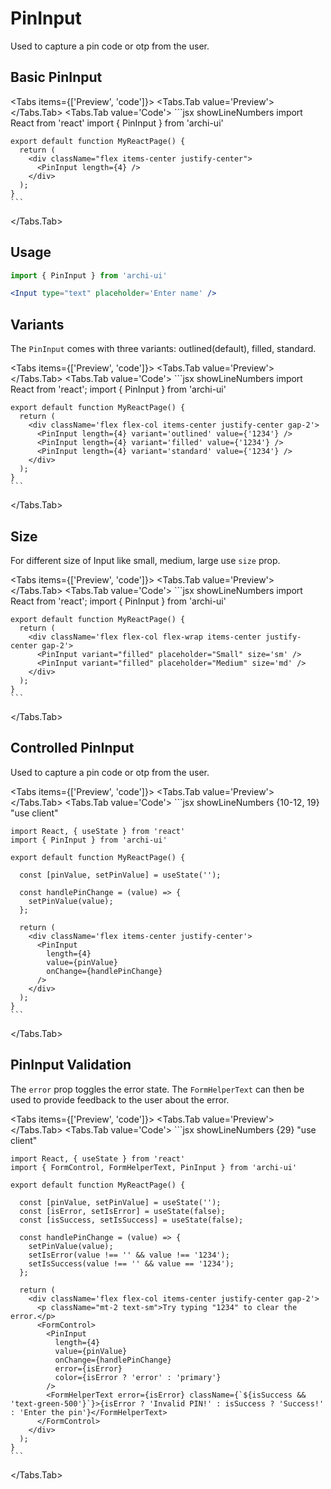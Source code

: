 
# PinInput

Used to capture a pin code or otp from the user.
## Basic PinInput

<Tabs items={['Preview', 'code']}>
  <Tabs.Tab value='Preview'>
    <PinInputField />
  </Tabs.Tab>
  <Tabs.Tab value='Code'>
    ```jsx showLineNumbers
    import React from 'react'
    import { PinInput } from 'archi-ui'

    export default function MyReactPage() {
      return (
        <div className="flex items-center justify-center">
          <PinInput length={4} />
        </div>
      );
    }
    ```
  </Tabs.Tab>
</Tabs>

## Usage
```jsx
import { PinInput } from 'archi-ui'
```
```jsx
<Input type="text" placeholder='Enter name' />
```

## Variants
The `PinInput` comes with three variants: outlined(default), filled, standard.

<Tabs items={['Preview', 'code']}>
  <Tabs.Tab value='Preview'>
    <PinInputVariant />
  </Tabs.Tab>
  <Tabs.Tab value='Code'>
    ```jsx showLineNumbers
    import React from 'react';
    import { PinInput } from 'archi-ui'

    export default function MyReactPage() {
      return (
        <div className='flex flex-col items-center justify-center gap-2'>
          <PinInput length={4} variant='outlined' value={'1234'} />
          <PinInput length={4} variant='filled' value={'1234'} />
          <PinInput length={4} variant='standard' value={'1234'} />
        </div>
      );
    }
    ```
  </Tabs.Tab>
</Tabs>

## Size
For different size of Input like small, medium, large use `size` prop.

<Tabs items={['Preview', 'code']}>
  <Tabs.Tab value='Preview'>
    <PinInputSize />
  </Tabs.Tab>
  <Tabs.Tab value='Code'>
    ```jsx showLineNumbers
    import React from 'react';
    import { PinInput } from 'archi-ui'

    export default function MyReactPage() {
      return (
        <div className='flex flex-col flex-wrap items-center justify-center gap-2'>
          <PinInput variant="filled" placeholder="Small" size='sm' />
          <PinInput variant="filled" placeholder="Medium" size='md' />
        </div>
      );
    }
    ```
  </Tabs.Tab>
</Tabs>

## Controlled PinInput
Used to capture a pin code or otp from the user.

<Tabs items={['Preview', 'code']}>
  <Tabs.Tab value='Preview'>
    <PinInputControlled />
  </Tabs.Tab>
  <Tabs.Tab value='Code'>
    ```jsx showLineNumbers {10-12, 19}
    "use client"

    import React, { useState } from 'react'
    import { PinInput } from 'archi-ui'

    export default function MyReactPage() {

      const [pinValue, setPinValue] = useState('');

      const handlePinChange = (value) => {
        setPinValue(value);
      };

      return (
        <div className='flex items-center justify-center'>
          <PinInput
            length={4}
            value={pinValue}
            onChange={handlePinChange}
          />
        </div>
      );
    }
    ```
  </Tabs.Tab>
</Tabs>

## PinInput Validation
The `error` prop toggles the error state. The `FormHelperText` can then be used to provide feedback to the user about the error.

<Tabs items={['Preview', 'code']}>
  <Tabs.Tab value='Preview'>
    <PinInputValidation />
  </Tabs.Tab>
  <Tabs.Tab value='Code'>
    ```jsx showLineNumbers {29}
    "use client"

    import React, { useState } from 'react'
    import { FormControl, FormHelperText, PinInput } from 'archi-ui'

    export default function MyReactPage() {

      const [pinValue, setPinValue] = useState('');
      const [isError, setIsError] = useState(false);
      const [isSuccess, setIsSuccess] = useState(false);

      const handlePinChange = (value) => {
        setPinValue(value);
        setIsError(value !== '' && value !== '1234');
        setIsSuccess(value !== '' && value == '1234');
      };

      return (
        <div className='flex flex-col items-center justify-center gap-2'>
          <p className="mt-2 text-sm">Try typing "1234" to clear the error.</p>
          <FormControl>
            <PinInput
              length={4}
              value={pinValue}
              onChange={handlePinChange}
              error={isError}
              color={isError ? 'error' : 'primary'}
            />
            <FormHelperText error={isError} className={`${isSuccess && 'text-green-500'}`}>{isError ? 'Invalid PIN!' : isSuccess ? 'Success!' : 'Enter the pin'}</FormHelperText>
          </FormControl>
        </div>
      );
    }
    ```
  </Tabs.Tab>
</Tabs>

